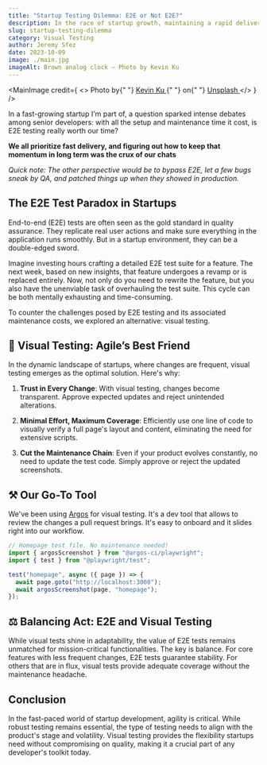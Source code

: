 ```yaml
---
title: "Startup Testing Dilemma: E2E or Not E2E?"
description: In the race of startup growth, maintaining a rapid delivery pace is essential. Yet, to keep that pace, product quality can't take a back seat — it's the shield against disruptive rework and unexpected bugs. While E2E tests stand tall as quality gatekeepers, are they always the right pick? Explore with us to discern the nuances.
slug: startup-testing-dilemma
category: Visual Testing
author: Jeremy Sfez
date: 2023-10-09
image: ./main.jpg
imageAlt: Brown analog clock — Photo by Kevin Ku
---
```


<MainImage
  credit={
    <>
      Photo by{" "}
      <a href="https://unsplash.com/@ikukevk?utm_content=creditCopyText&utm_medium=referral&utm_source=unsplash">
        Kevin Ku
      </a>{" "}
      on{" "}
      <a href="https://unsplash.com/photos/aiyBwbrWWlo?utm_content=creditCopyText&utm_medium=referral&utm_source=unsplash">
        Unsplash
      </a>
    </>
  }
/>

In a fast-growing startup I'm part of, a question sparked intense debates among senior developers: with all the setup and maintenance time it cost, is E2E testing really worth our time?

**We all prioritize fast delivery, and figuring out how to keep that momentum in long term was the crux of our chats**

_Quick note: The other perspective would be to bypass E2E, let a few bugs sneak by QA, and patched things up when they showed in production._

## The E2E Test Paradox in Startups

End-to-end (E2E) tests are often seen as the gold standard in quality assurance. They replicate real user actions and make sure everything in the application runs smoothly. But in a startup environment, they can be a double-edged sword.

Imagine investing hours crafting a detailed E2E test suite for a feature. The next week, based on new insights, that feature undergoes a revamp or is replaced entirely. Now, not only do you need to rewrite the feature, but you also have the unenviable task of overhauling the test suite. This cycle can be both mentally exhausting and time-consuming.

To counter the challenges posed by E2E testing and its associated maintenance costs, we explored an alternative: visual testing.

## 🧿 Visual Testing: Agile’s Best Friend

In the dynamic landscape of startups, where changes are frequent, visual testing emerges as the optimal solution. Here's why:

1. **Trust in Every Change**: With visual testing, changes become transparent. Approve expected updates and reject unintended alterations.

2. **Minimal Effort, Maximum Coverage**: Efficiently use one line of code to visually verify a full page's layout and content, eliminating the need for extensive scripts.

3. **Cut the Maintenance Chain**: Even if your product evolves constantly, no need to update the test code. Simply approve or reject the updated screenshots.

## ⚒️ Our Go-To Tool

We've been using [Argos](https://www.argos-ci.com/) for visual testing. It's a dev tool that allows to review the changes a pull request brings. It's easy to onboard and it slides right into our workflow.

```js
// Homepage test file. No maintenance needed!
import { argosScreenshot } from "@argos-ci/playwright";
import { test } from "@playwright/test";

test("homepage", async ({ page }) => {
  await page.goto("http://localhost:3000");
  await argosScreenshot(page, "homepage");
});
```

## ⚖️ Balancing Act: E2E and Visual Testing

While visual tests shine in adaptability, the value of E2E tests remains unmatched for mission-critical functionalities. The key is balance. For core features with less frequent changes, E2E tests guarantee stability. For others that are in flux, visual tests provide adequate coverage without the maintenance headache.

## Conclusion

In the fast-paced world of startup development, agility is critical. While robust testing remains essential, the type of testing needs to align with the product's stage and volatility. Visual testing provides the flexibility startups need without compromising on quality, making it a crucial part of any developer's toolkit today.
